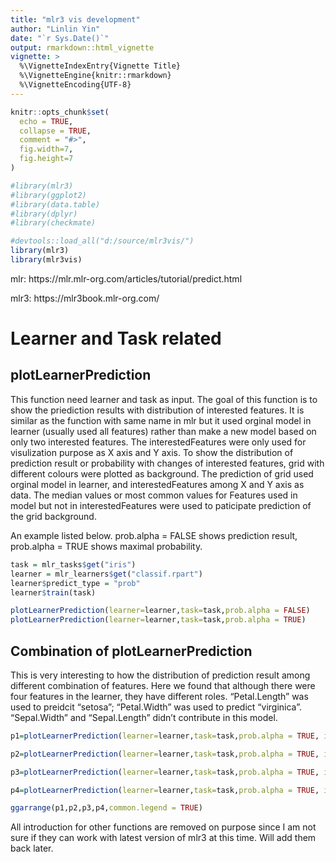 ```yaml
---
title: "mlr3 vis development"
author: "Linlin Yin"
date: "`r Sys.Date()`"
output: rmarkdown::html_vignette
vignette: >
  %\VignetteIndexEntry{Vignette Title}
  %\VignetteEngine{knitr::rmarkdown}
  %\VignetteEncoding{UTF-8}
---
```


```r
knitr::opts_chunk$set(
  echo = TRUE,
  collapse = TRUE,
  comment = "#>",
  fig.width=7,
  fig.height=7
)
```


```r
#library(mlr3)
#library(ggplot2)
#library(data.table)
#library(dplyr)
#library(checkmate)

#devtools::load_all("d:/source/mlr3vis/")
library(mlr3)
library(mlr3vis)

```

mlr: https://mlr.mlr-org.com/articles/tutorial/predict.html  

mlr3: https://mlr3book.mlr-org.com/  


# Learner and Task related

## plotLearnerPrediction

This function need learner and task as input. The goal of this function is to show the priediction results with distribution of interested features. It is similar as the function with same name in mlr but it used orginal model in learner (usually used all features) rather than make a new model based on only two interested features. The interestedFeatures were only used for visulization
purpose as X axis and Y axis. To show the distribution of prediction result or probability with changes of interested features, grid with different colours were plotted as background. The prediction of grid used orginal model in learner, and interestedFeatures among X and Y axis as data. The median values or most common values for Features used in model but not in interestedFeatures were used to paticipate prediction of the grid background.  

An example listed below. prob.alpha = FALSE shows prediction result, prob.alpha = TRUE shows maximal probability.

```r

task = mlr_tasks$get("iris")
learner = mlr_learners$get("classif.rpart")
learner$predict_type = "prob"
learner$train(task)

plotLearnerPrediction(learner=learner,task=task,prob.alpha = FALSE)
plotLearnerPrediction(learner=learner,task=task,prob.alpha = TRUE)


```

## Combination of plotLearnerPrediction

This is very interesting to how the distribution of prediction result among different combination of features. Here we found that although there were four features in the learner, they have different roles. "Petal.Length" was used to preidcit "setosa"; "Petal.Width" was used to predict "virginica". "Sepal.Width" and "Sepal.Length" didn't contribute in this model.


```r
p1=plotLearnerPrediction(learner=learner,task=task,prob.alpha = TRUE, interestedFeatures= c("Sepal.Length","Petal.Length"))

p2=plotLearnerPrediction(learner=learner,task=task,prob.alpha = TRUE, interestedFeatures= c("Sepal.Length","Petal.Width"))

p3=plotLearnerPrediction(learner=learner,task=task,prob.alpha = TRUE, interestedFeatures= c("Sepal.Length","Sepal.Width"))

p4=plotLearnerPrediction(learner=learner,task=task,prob.alpha = TRUE, interestedFeatures= c("Petal.Width","Petal.Length"))

ggarrange(p1,p2,p3,p4,common.legend = TRUE)


```


All introduction for other functions are removed on purpose since I am not sure if they can work with latest version of mlr3 at this time. Will add them back later.
